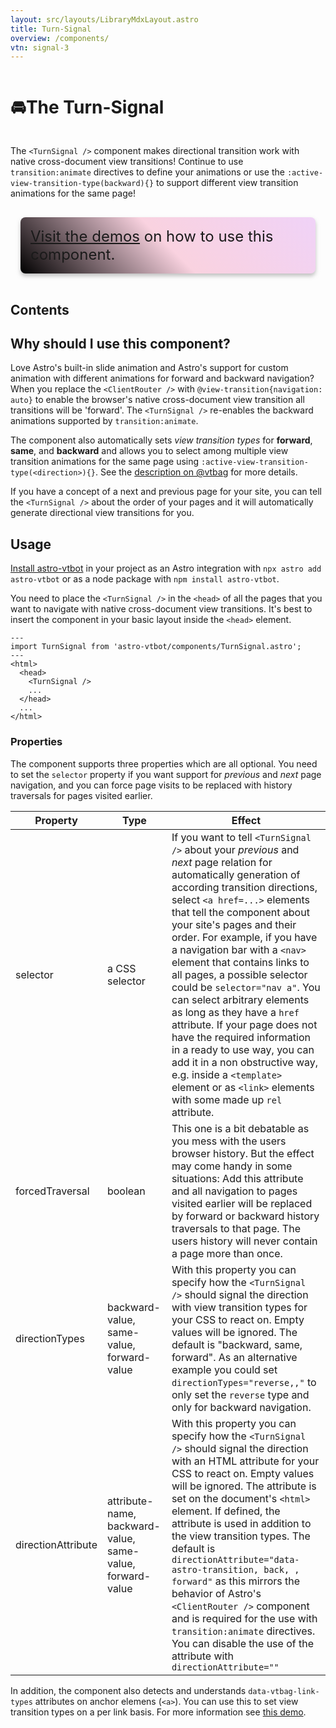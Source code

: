 ```yaml
---
layout: src/layouts/LibraryMdxLayout.astro
title: Turn-Signal
overview: /components/
vtn: signal-3
---
```





<h1 style="display: inline-block; view-transition-name: signal-1"><span style="display:inline-block; view-transition-name:signal-2;">🚘 </span>The Turn-Signal</h1>


The `<TurnSignal />` component makes directional transition work with native cross-document view transitions! Continue to use `transition:animate` directives to define your animations or use the `:active-view-transition-type(backward){}` to support different view transition animations for the same page!

<span style="display: inline-block; font-size: 1.5rem; border-radius: 8px; padding: 1rem; margin: 1rem; background: linear-gradient(45deg, #000, #f0659548, #cc5de844); box-shadow: 0 4px 6px #8888;">[Visit the demos](/signal-demo/) on how to use this component.</span>

## Contents

## Why should I use this component?

Love Astro's built-in slide animation and Astro's support for custom animation with different animations for forward and backward navigation? When you replace the `<ClientRouter />` with `@view-transition{navigation: auto}` to enable the browser's native cross-document view transition all transitions will be 'forward'. The `<TurnSignal />` re-enables the backward animations supported by `transition:animate`.

The component also automatically sets _view transition types_ for **forward**, **same**, and **backward** and allows you to select among multiple view transition animations for the same page using `:active-view-transition-type(<direction>){}`. See the [description on @vtbag](https://vtbag.pages.dev/tools/turn-signal/#css-for-reverse-animation) for more details.

If you have a concept of a next and previous page for your site, you can tell the `<TurnSignal />` about the order of your pages and it will automatically generate directional view transitions for you.



## Usage

[Install astro-vtbot](../Installation/) in your project as an Astro integration with `npx astro add astro-vtbot` or as a node package with `npm install astro-vtbot`.

You need to place the `<TurnSignal />` in the `<head>` of all the pages that you want to navigate with native cross-document view transitions. It's best to insert the component in your basic layout inside the `<head>` element.

```astro title="MyLayout.astro" ins={2,6}
---
import TurnSignal from 'astro-vtbot/components/TurnSignal.astro';
---
<html>
  <head>
    <TurnSignal />
    ...
  </head>
  ...
</html>
```

### Properties

The component supports three properties which are all optional. You need to set the `selector` property if you want support for _previous_ and _next_ page navigation, and you can force page visits to be replaced with history traversals for pages visited earlier.

|   Property | Type | Effect |
|------------|------|--------|
| selector | a CSS selector | If you want to tell `<TurnSignal />` about your _previous_ and _next_ page relation for automatically generation of according transition directions, select `<a href=...>` elements that tell the component about your site's pages  and their order. For example, if you have a navigation bar with a `<nav>` element that contains links to all pages, a possible selector could be `selector="nav a"`. You can select arbitrary elements as long as they have a `href` attribute. If your page does not have the required information in a ready to use way, you can add it in a non obstructive way, e.g. inside a `<template>` element or as `<link>` elements with some made up `rel` attribute.|
| forcedTraversal | boolean | This one is a bit debatable as you mess with the users browser history. But the effect may come handy in some situations: Add this attribute and all navigation to pages visited earlier will be replaced by forward or backward history traversals to that page. The users history will never contain a page more than once.|
|directionTypes|backward-value, same-value, forward-value| With this property you can specify how the `<TurnSignal />` should signal the direction with view transition types for your CSS to react on. Empty values will be ignored. The default is "backward, same, forward". As an alternative example you could set `directionTypes="reverse,,"` to only set the `reverse` type and only for backward navigation.
|directionAttribute|attribute-name, backward-value, same-value, forward-value| With this property you can specify how the `<TurnSignal />` should signal the direction with an HTML attribute for your CSS to react on. Empty values will be ignored. The attribute is set on the document's `<html>` element. If defined, the attribute is used in addition to the view transition types. The default is `directionAttribute="data-astro-transition, back, , forward"` as this mirrors the behavior of Astro's `<ClientRouter />` component and is required for the use with `transition:animate` directives. You can disable the use of the attribute with `directionAttribute=""`

In addition, the  component also detects and understands `data-vtbag-link-types` attributes on anchor elemens (`<a>`). You can use this to set view transition types on a per link basis. For more information see [this demo](/signal-demo/link-types/blog/).


